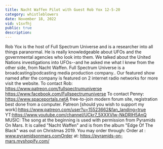 ```yaml
---
title: Nacht Waffen Pilot with Guest Rob Yox 12-5-20
category: whistleblowers
date: November 18, 2022
vid: v1svfhj
public: true
description:
---
```

Rob Yox is the host of Full Spectrum Universe and is a researcher into all things paranormal. He is really knowledgeable about UFOs and the governmental agencies who look into them. We talked about the United Nations investigations into UFOs--and he asked me what I knew from the other side, from Nacht Waffen.
Full Spectrum Universe is a broadcasting/podcasting media production company.. Our featured show named after the company is featured on 2 internet radio networks for more visit the website.
To contact Rob:
https://www.patreon.com/fullspectrumuniverse
https://www.facebook.com/Fullspectrumuniverse
To contact Penny:
https://www.spaceportals.netA free-to-join modern forum site, registration best done from a computer.
Patreon [should you wish to support my work]:https://www.patreon.com/user?u=15523662&fan_landing=true
YT:https://www.youtube.com/channel/UCkr7_5XXXVIw-NkDRIH5AnQ
MUSIC:
The song at the beginning is used with permission from Pyramids On Mars.
It is called "Nacht Waffen" and is from the album "Edge Of The Black" was out on Christmas 2019.
You may order through:
Order at : www.pyramidsonmars.comOrder at: https://pyramids-on-mars.myshopify.com/
